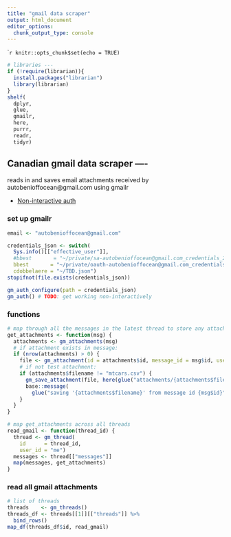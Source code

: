```yaml
---
title: "gmail data scraper"
output: html_document
editor_options: 
  chunk_output_type: console
---
```


````r
knitr::opts_chunk$set(echo = TRUE)
```

```r
# libraries ---
if (!require(librarian)){
  install.packages("librarian")
  library(librarian)
}
shelf(
  dplyr,
  glue,
  gmailr,
  here,
  purrr,
  readr,
  tidyr)
```

## Canadian gmail data scraper ----
reads in and saves email attachments received by autobenioffocean@gmail.com using gmailr 

* [Non-interactive auth](https://cran.r-project.org/web/packages/gargle/vignettes/non-interactive-auth.html)

### set up gmailr
```r
email <- "autobenioffocean@gmail.com"

credentials_json <- switch(
  Sys.info()[["effective_user"]],
  #bbest       = "~/private/sa-autobenioffocean@gmail.com_credentials_2.json",
  bbest       = "~/private/oauth-autobenioffocean@gmail.com_credentials_3.json",
  cdobbelaere = "~/TBD.json")
stopifnot(file.exists(credentials_json))

gm_auth_configure(path = credentials_json)
gm_auth() # TODO: get working non-interactively
```

### functions
```r
# map through all the messages in the latest thread to store any attachments that exist
get_attachments <- function(msg) {
  attachments <- gm_attachments(msg)
  # if attachment exists in message:
  if (nrow(attachments) > 0) {
    file <- gm_attachment(id = attachments$id, message_id = msg$id, user_id = "me")
    # if not test attachment:
    if (attachments$filename != "mtcars.csv") {
      gm_save_attachment(file, here(glue("attachments/{attachments$filename}")))
      base::message(
        glue("saving '{attachments$filename}' from message id {msg$id}"))
    }
  }
}

# map get_attachments across all threads
read_gmail <- function(thread_id) {
  thread <- gm_thread(  
    id      = thread_id, 
    user_id = "me")
  messages <- thread[["messages"]]
  map(messages, get_attachments)
}
```

### read all gmail attachments
```r
# list of threads
threads    <- gm_threads()
threads_df <- threads[[1]][["threads"]] %>% 
  bind_rows() 
map_df(threads_df$id, read_gmail)
```
